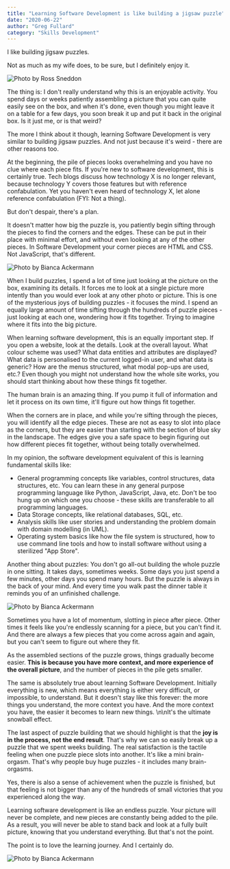 ```yaml
---
title: "Learning Software Development is like building a jigsaw puzzle"
date: "2020-06-22"
author: "Greg Fullard"
category: "Skills Development"
---
```

I like building jigsaw puzzles.

Not as much as my wife does, to be sure, but I definitely enjoy it.

![Photo by Ross Sneddon](../../images/ross-sneddon-sWlDOWk0Jp8-unsplash-sm.jpg "Photo by Ross Sneddon on Unsplash")

The thing is: I don't really understand why this is an enjoyable activity. You
spend days or weeks patiently assembling a picture that you can quite easily see
on the box, and when it's done, even though you might leave it on a table for a
few days, you soon break it up and put it back in the original box. Is it just
me, or is that weird?

The more I think about it though, learning Software Development is very similar
to building jigsaw puzzles. And not just because it's weird - there are other
reasons too.

At the beginning, the pile of pieces looks overwhelming and you have no clue
where each piece fits. If you're new to software development, this is certainly
true. Tech blogs discuss how technology X is no longer relevant, because
technology Y covers those features but with reference confabulation. Yet you
haven't even heard of technology X, let alone reference confabulation (FYI: Not
a thing).

But don't despair, there's a plan.

It doesn't matter how big the puzzle is, you patiently begin sifting through the
pieces to find the corners and the edges. These can be put in their place with
minimal effort, and without even looking at any of the other pieces. In Software
Development your corner pieces are HTML and CSS. Not JavaScript, that's
different.

![Photo by Bianca Ackermann](../../images/bianca-ackermann-rIdBKpOw7Bk-unsplash-sm.jpg "Photo by Bianca Ackermann on Unsplash")

When I build puzzles, I spend a lot of time just looking at the picture on the
box, examining its details. It forces me to look at a single picture more
intently than you would ever look at any other photo or picture. This is one of
the mysterious joys of building puzzles - it focuses the mind. I spend an
equally large amount of time sifting through the hundreds of puzzle pieces -
just looking at each one, wondering how it fits together. Trying to imagine
where it fits into the big picture.

When learning software development, this is an equally important step. If you
open a website, look at the details. Look at the overall layout. What colour
scheme was used? What data entities and attributes are displayed? What data is
personalised to the current logged-in user, and what data is generic? How are
the menus structured, what modal pop-ups are used, etc.? Even though you might
not understand how the whole site works, you should start thinking about how
these things fit together.

The human brain is an amazing thing. If you pump it full of information and let
it process on its own time, it'll figure out how things fit together. 

When the corners are in place, and while you're sifting through the pieces, you
will identify all the edge pieces. These are not as easy to slot into place as
the corners, but they are easier than starting with the section of blue sky in
the landscape. The edges give you a safe space to begin figuring out how
different pieces fit together, without being totally overwhelmed. 

In my opinion, the software development equivalent of this is learning
fundamental skills like:

* General programming concepts like variables, control structures, data structures, etc. You can learn these in any general purpose programming language like Python, JavaScript, Java, etc. Don't be too hung up on which one you choose - these skills are transferable to all programming languages.
* Data Storage concepts, like relational databases, SQL, etc.
* Analysis skills like user stories and understanding the problem domain with domain modelling (in UML).
* Operating system basics like how the file system is structured, how to use command line tools and how to install software without using a sterilized "App Store".

Another thing about puzzles: You don't go all-out building the whole puzzle in
one sitting. It takes days, sometimes weeks. Some days you just spend a few
minutes, other days you spend many hours. But the puzzle is always in the back
of your mind. And every time you walk past the dinner table it reminds you of an
unfinished challenge.

![Photo by Bianca Ackermann](../../images/bianca-ackermann-ETL4_ZPBH1s-unsplash-sm.jpg "Photo by Bianca Ackermann on Unsplash")

Sometimes you have a lot of momentum, slotting in piece after piece. Other times
it feels like you're endlessly scanning for a piece, but you can't find it. And
there are always a few pieces that you come across again and again, but you
can't seem to figure out where they fit.

As the assembled sections of the puzzle grows, things gradually become easier. 
**This is because you have more context, and more experience of the overall
picture**, and the number of pieces in the pile gets smaller.

The same is absolutely true about learning Software Development. Initially
everything is new, which means everything is either very difficult, or
impossible, to understand. But it doesn't stay like this forever: the more
things you understand, the more context you have. And the more context you have,
the easier it becomes to learn new things. \n\nIt's the ultimate snowball effect.

The last aspect of puzzle building that we should highlight is that the **joy is
in the process, not the end result**. That's why we can so easily break up a
puzzle that we spent weeks building. The real satisfaction is the tactile
feeling when one puzzle piece slots into another. It's like a mini brain-orgasm.
That's why people buy huge puzzles - it includes many brain-orgasms.

Yes, there is also a sense of achievement when the puzzle is finished, but that
feeling is not bigger than any of the hundreds of small victories that you
experienced along the way.

Learning software development is like an endless puzzle. Your picture will never
be complete, and new pieces are constantly being added to the pile. As a result,
you will never be able to stand back and look at a fully built picture, knowing
that you understand everything. But that's not the point. 

The point is to love the learning journey. And I certainly do.

![Photo by Bianca Ackermann](../../images/bianca-ackermann-mxsXtGVjiBg-unsplash-sm.jpg "Photo by Bianca Ackermann on Unsplash")

            